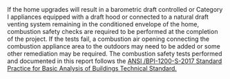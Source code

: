 <Collapsible header="Combustion Appliance Safety Testing Details">
    If the home upgrades will result in a barometric draft controlled or
    Category I appliances equipped with a draft hood or connected to a natural
    draft venting system remaining in the conditioned envelope of the home,
    combustion safety checks are required to be performed at the completion of
    the project. If the tests fail, a combustion air opening connecting the
    combustion appliance area to the outdoors may need to be added or some other
    remediation may be required. The combustion safety tests performed and
    documented in this report follows the
    <a
        target="_blank"
        href="http://www.bpi.org/sites/default/files/ANSI BPI-1200-S-2017 Standard Practice for Basic Analysis of Buildings.pdf"
    >
        ANSI /BPI-1200-S-2017 Standard Practice for Basic Analysis of Buildings
        Technical Standard.
    </a>
</Collapsible>
<CombustionSafetyChecks path="combustion_safety_tests" />
